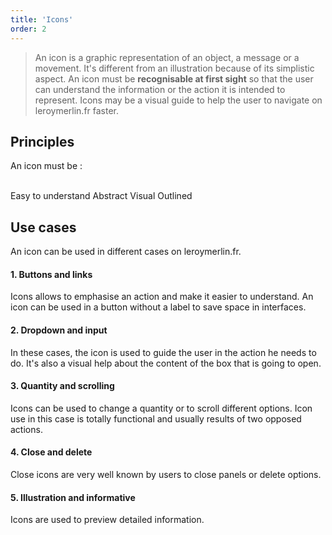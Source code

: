 ```yaml
---
title: 'Icons'
order: 2
---
```


> An icon is a graphic representation of an object, a message or a movement. It's different from an illustration because of its simplistic aspect. An icon must be **recognisable at first sight** so that the user can understand the information or the action it is intended to represent. Icons may be a visual guide to help the user to navigate on leroymerlin.fr faster.

## Principles

An icon must be :
<br /><br />

<HintItem>
  Easy to understand
</HintItem>
<HintItem>
  Abstract
</HintItem>
<HintItem>
  Visual
</HintItem>
<HintItem>
  Outlined
</HintItem>

## Use cases

An icon can be used in different cases on leroymerlin.fr.

#### 1. Buttons and links

Icons allows to emphasise an action and make it easier to understand. An icon can be used in a button without a label to save space in interfaces.

#### 2. Dropdown and input

In these cases, the icon is used to guide the user in the action he needs to do. It's also a visual help about the content of the box that is going to open.

#### 3. Quantity and scrolling

Icons can be used to change a quantity or to scroll different options. Icon use in this case is totally functional and usually results of two opposed actions.

#### 4. Close and delete

Close icons are very well known by users to close panels or delete options.

#### 5. Illustration and informative

Icons are used to preview detailed information.
